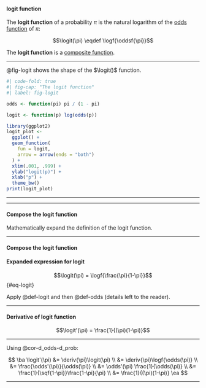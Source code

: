 
:::{#def-logit}

#### logit function

::: notes
The **logit function**  of a probability $\pi$ is
the natural logarithm of the [odds function](#def-odds) of $\pi$:
:::

$$\logit(\pi) \eqdef \logf{\oddsf{\pi}}$$

::: notes

The **logit function** is a [composite function](https://en.wikipedia.org/wiki/Function_composition).

:::

:::

---

::: notes
@fig-logit shows the shape of the $\logit()$ function.
:::

```r
#| code-fold: true
#| fig-cap: "The logit function"
#| label: fig-logit

odds <- function(pi) pi / (1 - pi)

logit <- function(p) log(odds(p))

library(ggplot2)
logit_plot <-
  ggplot() +
  geom_function(
    fun = logit,
    arrow = arrow(ends = "both")
  ) +
  xlim(.001, .999) +
  ylab("logit(p)") +
  xlab("p") +
  theme_bw()
print(logit_plot)
```

---


---

:::{#exr-prove-eq-logit}

#### Compose the logit function

Mathematically expand the definition of the logit function.

:::

---

:::{#sol-prove-eq-logit}
#### Compose the logit function

:::{#thm-logit-function}
#### Expanded expression for logit
$$\logit(\pi) = \logf{\frac{\pi}{1-\pi}}$${#eq-logit}

:::

::: proof
Apply @def-logit and then @def-odds (details left to the reader).
:::

:::

---

:::{#thm-deriv-logit}

#### Derivative of logit function

$$\logit'(\pi) = \frac{1}{(\pi)(1-\pi)}$$
:::

---

::: proof

Using @cor-d_odds-d_prob:

$$
\ba
\logit'(\pi)
   &= \deriv{\pi}\logit(\pi)
\\ &= \deriv{\pi}\logf{\odds(\pi)}
\\ &= \frac{\odds'(\pi)}{\odds(\pi)}
\\ &= \odds'(\pi) \frac{1}{\odds(\pi)}
\\ &= \frac{1}{\sqf{1-\pi}}\frac{1-\pi}{\pi}
\\ &= \frac{1}{(\pi)(1-\pi)}
\ea
$$

:::

---

